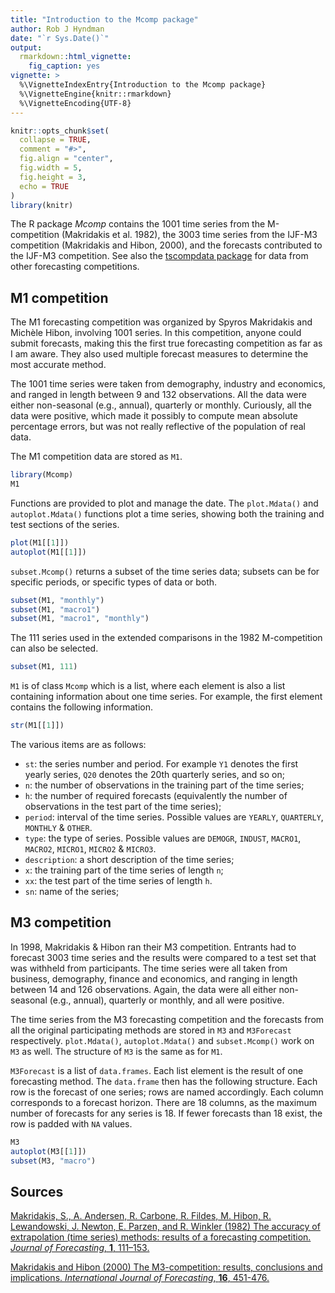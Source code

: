 ```yaml
---
title: "Introduction to the Mcomp package"
author: Rob J Hyndman
date: "`r Sys.Date()`"
output:
  rmarkdown::html_vignette:
    fig_caption: yes
vignette: >
  %\VignetteIndexEntry{Introduction to the Mcomp package}
  %\VignetteEngine{knitr::rmarkdown}
  %\VignetteEncoding{UTF-8}
---
```


```r
knitr::opts_chunk$set(
  collapse = TRUE,
  comment = "#>",
  fig.align = "center",
  fig.width = 5,
  fig.height = 3,
  echo = TRUE
)
library(knitr)
```

The R package *Mcomp* contains the 1001 time series from the M-competition (Makridakis et al. 1982), the 3003 time series from the IJF-M3 competition (Makridakis and Hibon, 2000), and the forecasts contributed to the IJF-M3 competition. See also the [tscompdata package](https://github.com/robjhyndman/tscompdata) for data from other forecasting competitions.

## M1 competition

The M1 forecasting competition was organized by Spyros Makridakis and Michèle Hibon, involving 1001 series. In this competition, anyone could submit forecasts, making this the first true forecasting competition as far as I am aware. They also used multiple forecast measures to determine the most accurate method.

The 1001 time series were taken from demography, industry and economics, and ranged in length between 9 and 132 observations. All the data were either non-seasonal (e.g., annual), quarterly or monthly. Curiously, all the data were positive, which made it possibly to compute mean absolute percentage errors, but was not really reflective of the population of real data.

The M1 competition data are stored as `M1`.

```r
library(Mcomp)
M1
```

Functions are provided to plot and manage the date. The `plot.Mdata()` and `autoplot.Mdata()` functions plot a time series, showing both the training and test sections of the series.

```r
plot(M1[[1]])
autoplot(M1[[1]])
```

`subset.Mcomp()` returns a subset of the time series data; subsets can be for specific periods, or specific types of data or both.

```r
subset(M1, "monthly")
subset(M1, "macro1")
subset(M1, "macro1", "monthly")
```

The 111 series used in the extended comparisons in the 1982 M-competition can also be selected.

```r
subset(M1, 111)
```

`M1` is of class `Mcomp` which is a list, where each element is also a list containing information about one time series. For example, the first element contains the following information.

```r
str(M1[[1]])
```

The various items are as follows:

 * `st`: the series number and period. For example `Y1` denotes the first yearly series, `Q20` denotes the 20th quarterly series, and so on;
 * `n`: the number of observations in the training part of the time series;
 * `h`: the number of required forecasts (equivalently the number of observations in the test part of the time series);
 * `period`: interval of the time series. Possible values are `YEARLY`, `QUARTERLY`, `MONTHLY` & `OTHER`.
 * `type`: the type of series. Possible values are `DEMOGR`, `INDUST`, `MACRO1`, `MACRO2`, `MICRO1`, `MICRO2` & `MICRO3`.
 * `description`: a short description of the time series;
 * `x`: the training part of the time series of length `n`;
 * `xx`: the test part of the time series of length `h`.
 * `sn`: name of the series;

## M3 competition

In 1998, Makridakis & Hibon ran their M3 competition. Entrants had to forecast 3003 time series and the results were compared to a test set that was withheld from participants. The time series were all taken from business, demography, finance and economics, and ranging in length between 14 and 126 observations. Again, the data were all either non-seasonal (e.g., annual), quarterly or monthly, and all were positive.

The time series from the M3 forecasting competition and the forecasts from all the original participating methods are stored in `M3` and `M3Forecast` respectively. `plot.Mdata()`, `autoplot.Mdata()` and `subset.Mcomp()` work on `M3` as well. The structure of `M3` is the same as for `M1`.

`M3Forecast` is a list of `data.frames`. Each list element is the result of one forecasting method. The `data.frame` then has the following structure. Each row is the forecast of one series; rows are named accordingly. Each column corresponds to a forecast horizon. There are 18 columns, as the maximum number of forecasts for any series is 18. If fewer forecasts than 18 exist, the row is padded with `NA` values.


```r
M3
autoplot(M3[[1]])
subset(M3, "macro")
```

## Sources

[Makridakis, S., A. Andersen, R. Carbone, R. Fildes, M. Hibon, R. Lewandowski, J. Newton, E. Parzen, and R. Winkler (1982) The accuracy of extrapolation (time series) methods: results of a forecasting competition. *Journal of Forecasting*, **1**, 111--153.](https://doi.org/10.1002/for.3980010202)

[Makridakis and Hibon (2000) The M3-competition: results, conclusions and implications. *International Journal of Forecasting*, **16**, 451-476.](https://doi.org/10.1016/S0169-2070(00)00057-1)
